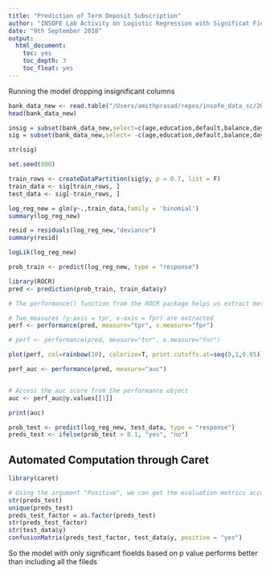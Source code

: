```yaml
---
title: "Prediction of Term Deposit Subscription"
author: "INSOFE Lab Activity on Logistic Regression with Significat Fields"
date: "9th September 2018"
output:
  html_document:
    toc: yes
    toc_depth: 3
    toc_float: yes
---
```


Running the model dropping insignificant columns

```r
bank_data_new <- read.table("/Users/amithprasad/repos/insofe_data_sc/20180909/20180909_Batch47_CSE7302c_LogisticRegression_lab/bank.txt", header=T, sep=";")
head(bank_data_new)

```
```r
insig = subset(bank_data_new,select=c(age,education,default,balance,day,pdays,previous))
sig = subset(bank_data_new,select= -c(age,education,default,balance,day,pdays,previous))
```

```r
str(sig)
```

```r
set.seed(800)

train_rows <- createDataPartition(sig$y, p = 0.7, list = F)
train_data <- sig[train_rows, ]
test_data <- sig[-train_rows, ]


```

```r
log_reg_new = glm(y~.,train_data,family = 'binomial')
summary(log_reg_new)
```
```r
resid = residuals(log_reg_new,"deviance")
summary(resid)

```

```r
logLik(log_reg_new)
```

```r
prob_train <- predict(log_reg_new, type = "response")
```

```r
library(ROCR)
pred <- prediction(prob_train, train_data$y)

```

```r

# The performance() function from the ROCR package helps us extract metrics such as True positive rate, False positive rate etc. from the prediction object, we created above.

# Two measures (y-axis = tpr, x-axis = fpr) are extracted
perf <- performance(pred, measure="tpr", x.measure="fpr")

# perf <- performance(pred, measure="tnr", x.measure="fnr")


```

```r

plot(perf, col=rainbow(10), colorize=T, print.cutoffs.at=seq(0,1,0.05))
```


```r
perf_auc <- performance(pred, measure="auc")


# Access the auc score from the performance object
auc <- perf_auc@y.values[[1]]

print(auc)

```


```r
prob_test <- predict(log_reg_new, test_data, type = "response")
preds_test <- ifelse(prob_test > 0.1, "yes", "no")

```

## Automated Computation through Caret

```r

library(caret)

# Using the argument "Positive", we can get the evaluation metrics according to our positive referene level
str(preds_test)
unique(preds_test)
preds_test_factor = as.factor(preds_test)
str(preds_test_factor)
str(test_data$y)
confusionMatrix(preds_test_factor, test_data$y, positive = "yes")

```

So the model with only significant fioelds based on p value performs better than including all the fileds

